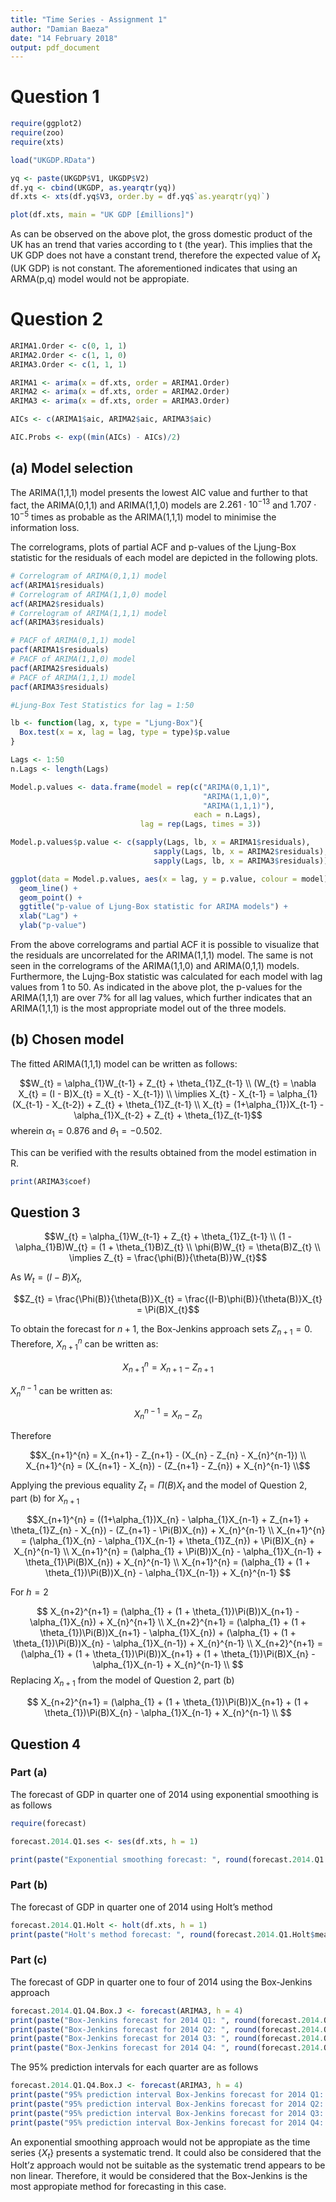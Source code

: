 ```yaml
---
title: "Time Series - Assignment 1"
author: "Damian Baeza"
date: "14 February 2018"
output: pdf_document
---
```


# Question 1

```r
require(ggplot2)
require(zoo)
require(xts)

load("UKGDP.RData")

yq <- paste(UKGDP$V1, UKGDP$V2)
df.yq <- cbind(UKGDP, as.yearqtr(yq))
df.xts <- xts(df.yq$V3, order.by = df.yq$`as.yearqtr(yq)`)

plot(df.xts, main = "UK GDP [£millions]")

```

As can be observed on the above plot, the gross domestic product of the UK has an trend that varies according to t (the year). This implies that the UK GDP does not have a constant trend, therefore the expected value of $X_{t}$ (UK GDP) is not constant. The aforementioned indicates that using an ARMA(p,q) model would not be appropiate.

# Question 2

```r
ARIMA1.Order <- c(0, 1, 1)
ARIMA2.Order <- c(1, 1, 0)
ARIMA3.Order <- c(1, 1, 1)

ARIMA1 <- arima(x = df.xts, order = ARIMA1.Order)
ARIMA2 <- arima(x = df.xts, order = ARIMA2.Order)
ARIMA3 <- arima(x = df.xts, order = ARIMA3.Order)

AICs <- c(ARIMA1$aic, ARIMA2$aic, ARIMA3$aic)

AIC.Probs <- exp((min(AICs) - AICs)/2)
```

## (a) Model selection

The ARIMA(1,1,1) model presents the lowest AIC value and further to that fact, the ARIMA(0,1,1) and ARIMA(1,1,0) models are $2.261 \cdot 10^{-13}$ and $1.707 \cdot 10^{-5}$ times as probable as the ARIMA(1,1,1) model to minimise the information loss.

The correlograms, plots of partial ACF and p-values of the Ljung-Box statistic for the residuals of each model are depicted in the following plots.

```r
# Correlogram of ARIMA(0,1,1) model
acf(ARIMA1$residuals)
# Correlogram of ARIMA(1,1,0) model
acf(ARIMA2$residuals)
# Correlogram of ARIMA(1,1,1) model
acf(ARIMA3$residuals)

# PACF of ARIMA(0,1,1) model
pacf(ARIMA1$residuals)
# PACF of ARIMA(1,1,0) model
pacf(ARIMA2$residuals)
# PACF of ARIMA(1,1,1) model
pacf(ARIMA3$residuals)

#Ljung-Box Test Statistics for lag = 1:50

lb <- function(lag, x, type = "Ljung-Box"){
  Box.test(x = x, lag = lag, type = type)$p.value
}

Lags <- 1:50
n.Lags <- length(Lags)

Model.p.values <- data.frame(model = rep(c("ARIMA(0,1,1)",
                                           "ARIMA(1,1,0)",
                                           "ARIMA(1,1,1)"),
                                         each = n.Lags),
                             lag = rep(Lags, times = 3))

Model.p.values$p.value <- c(sapply(Lags, lb, x = ARIMA1$residuals),
                                sapply(Lags, lb, x = ARIMA2$residuals),
                                sapply(Lags, lb, x = ARIMA3$residuals))

ggplot(data = Model.p.values, aes(x = lag, y = p.value, colour = model)) +
  geom_line() +
  geom_point() +
  ggtitle("p-value of Ljung-Box statistic for ARIMA models") +
  xlab("Lag") +
  ylab("p-value")
```
From the above correlograms and partial ACF it is possible to visualize that the residuals are uncorrelated for the ARIMA(1,1,1) model. The same is not seen in the correlograms of the ARIMA(1,1,0) and ARIMA(0,1,1) models. Furthermore, the Lujng-Box statistic was calculated for each model with lag values from 1 to 50. As indicated in the above plot, the p-values for the ARIMA(1,1,1) are over 7% for all lag values, which further indicates that an ARIMA(1,1,1) is the most appropriate model out of the three models.

## (b) Chosen model

The fitted ARIMA(1,1,1) model can be written as follows:

$$W_{t} = \alpha_{1}W_{t-1} + Z_{t} + \theta_{1}Z_{t-1} \\
(W_{t} = \nabla X_{t} = (I - B)X_{t} = X_{t} - X_{t-1}) \\
\implies X_{t} - X_{t-1} = \alpha_{1}(X_{t-1} - X_{t-2}) + Z_{t} + \theta_{1}Z_{t-1} \\
X_{t} = (1+\alpha_{1})X_{t-1} - \alpha_{1}X_{t-2} + Z_{t} + \theta_{1}Z_{t-1}$$
wherein $\alpha_{1}=0.876$ and $\theta_{1}=-0.502$.

This can be verified with the results obtained from the model estimation in R.

```r
print(ARIMA3$coef)
```

## Question 3

$$W_{t} = \alpha_{1}W_{t-1} + Z_{t} + \theta_{1}Z_{t-1} \\
(1 - \alpha_{1}B)W_{t} = (1 + \theta_{1}B)Z_{t} \\
\phi(B)W_{t} = \theta(B)Z_{t} \\
\implies Z_{t} = \frac{\phi(B)}{\theta(B)}W_{t}$$

As $W_{t} = (I - B)X_{t}$,

$$Z_{t} = \frac{\Phi(B)}{\theta(B)}X_{t} = \frac{(I-B)\phi(B)}{\theta(B)}X_{t} = \Pi(B)X_{t}$$



To obtain the forecast for $n+1$, the Box-Jenkins approach sets $Z_{n+1} = 0$. Therefore, $X_{n+1}^n$ can be written as:

$$X_{n+1}^{n} = X_{n+1} - Z_{n+1}$$

$X_{n}^{n-1}$ can be written as:

$$X_{n}^{n-1} = X_{n} - Z_{n}$$

Therefore

$$X_{n+1}^{n} = X_{n+1} - Z_{n+1} - (X_{n} - Z_{n} - X_{n}^{n-1}) \\
X_{n+1}^{n} = (X_{n+1} - X_{n}) - (Z_{n+1} - Z_{n}) + X_{n}^{n-1} \\$$

Applying the previous equality $Z_{t} = \Pi(B)X_{t}$ and the model of Question 2, part (b) for $X_{n+1}$

$$X_{n+1}^{n} = ((1+\alpha_{1})X_{n} - \alpha_{1}X_{n-1} + Z_{n+1} + \theta_{1}Z_{n} - X_{n}) - (Z_{n+1} - \Pi(B)X_{n}) + X_{n}^{n-1} \\
X_{n+1}^{n} = (\alpha_{1}X_{n} - \alpha_{1}X_{n-1} + \theta_{1}Z_{n}) + \Pi(B)X_{n} + X_{n}^{n-1} \\
X_{n+1}^{n} = (\alpha_{1} + \Pi(B))X_{n} - \alpha_{1}X_{n-1} + \theta_{1}\Pi(B)X_{n}) + X_{n}^{n-1} \\
X_{n+1}^{n} = (\alpha_{1} + (1 + \theta_{1})\Pi(B))X_{n} - \alpha_{1}X_{n-1}) + X_{n}^{n-1}
$$

For $h=2$

$$
X_{n+2}^{n+1} = (\alpha_{1} + (1 + \theta_{1})\Pi(B))X_{n+1} - \alpha_{1}X_{n}) + X_{n}^{n+1} \\
X_{n+2}^{n+1} = (\alpha_{1} + (1 + \theta_{1})\Pi(B))X_{n+1} - \alpha_{1}X_{n}) + (\alpha_{1} + (1 + \theta_{1})\Pi(B))X_{n} - \alpha_{1}X_{n-1}) + X_{n}^{n-1} \\
X_{n+2}^{n+1} = (\alpha_{1} + (1 + \theta_{1})\Pi(B))X_{n+1} + (1 + \theta_{1})\Pi(B)X_{n} - \alpha_{1}X_{n-1} + X_{n}^{n-1} \\
$$
Replacing $X_{n+1}$ from the model of Question 2, part (b)

$$
X_{n+2}^{n+1} = (\alpha_{1} + (1 + \theta_{1})\Pi(B))X_{n+1} + (1 + \theta_{1})\Pi(B)X_{n} - \alpha_{1}X_{n-1} + X_{n}^{n-1} \\
$$

## Question 4


### Part (a)

The forecast of GDP in quarter one of 2014 using exponential smoothing is as follows

```r
require(forecast)

forecast.2014.Q1.ses <- ses(df.xts, h = 1)

print(paste("Exponential smoothing forecast: ", round(forecast.2014.Q1.ses$mean,3)))
```

### Part (b)

The forecast of GDP in quarter one of 2014 using Holt's method

```r
forecast.2014.Q1.Holt <- holt(df.xts, h = 1)
print(paste("Holt's method forecast: ", round(forecast.2014.Q1.Holt$mean, 3)))
```

### Part (c)

The forecast of GDP in quarter one to four of 2014 using the Box-Jenkins approach

```r
forecast.2014.Q1.Q4.Box.J <- forecast(ARIMA3, h = 4)
print(paste("Box-Jenkins forecast for 2014 Q1: ", round(forecast.2014.Q1.Q4.Box.J$mean[1], 3)))
print(paste("Box-Jenkins forecast for 2014 Q2: ", round(forecast.2014.Q1.Q4.Box.J$mean[2], 3)))
print(paste("Box-Jenkins forecast for 2014 Q3: ", round(forecast.2014.Q1.Q4.Box.J$mean[3], 3)))
print(paste("Box-Jenkins forecast for 2014 Q4: ", round(forecast.2014.Q1.Q4.Box.J$mean[4], 3)))
```

The 95\% prediction intervals for each quarter are as follows

```r
forecast.2014.Q1.Q4.Box.J <- forecast(ARIMA3, h = 4)
print(paste("95% prediction interval Box-Jenkins forecast for 2014 Q1: (", round(forecast.2014.Q1.Q4.Box.J$lower[1], 3), ",", round(forecast.2014.Q1.Q4.Box.J$upper[1], 3), ")", sep = ""))
print(paste("95% prediction interval Box-Jenkins forecast for 2014 Q2: (", round(forecast.2014.Q1.Q4.Box.J$lower[2], 3), ",", round(forecast.2014.Q1.Q4.Box.J$upper[2], 3), ")", sep = ""))
print(paste("95% prediction interval Box-Jenkins forecast for 2014 Q3: (", round(forecast.2014.Q1.Q4.Box.J$lower[3], 3), ",", round(forecast.2014.Q1.Q4.Box.J$upper[3], 3), ")", sep = ""))
print(paste("95% prediction interval Box-Jenkins forecast for 2014 Q4: (", round(forecast.2014.Q1.Q4.Box.J$lower[4], 3), ",", round(forecast.2014.Q1.Q4.Box.J$upper[4], 3), ")", sep = ""))
```

An exponential smoothing approach would not be appropiate as the time series $\{X_{t}\}$ presents a systematic trend. It could also be considered that the Holt'z approach would not be suitable as the systematic trend appears to be non linear. Therefore, it would be considered that the Box-Jenkins is the most appropiate method for forecasting in this case.